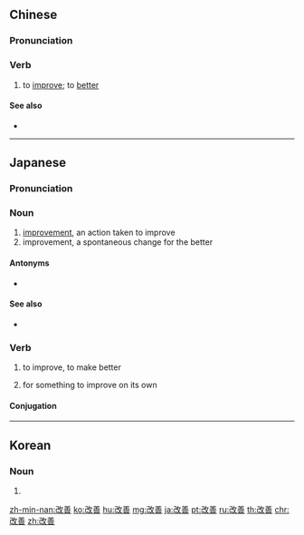 ==Chinese==
{{zh-forms}}

===Pronunciation===
{{zh-pron
|m=gǎishàn
|c=goi2 sin6
|h=pfs=kói-san
|mn=kái-siān
|ma=Zh-gaishàn.ogg
|cat=v
}}

===Verb===
{{zh-verb}}

# to [[improve]]; to [[better]]
#: {{zh-x|我 想 改善 我 的 打字 速度 和 準確性。|I'd like to '''improve''' my typing speed and accuracy.}}

====See also====
* {{zh-l|提高}}

{{zh-cat|Elementary}}

----

==Japanese==
{{ja-kanjitab|かい|ぜん|yomi=o}}

===Pronunciation===
{{ja-pron|かいぜん|y=o}}

===Noun===
{{ja-noun|かいぜん}}

# [[improvement]], an action taken to improve
# improvement, a spontaneous change for the better

====Antonyms====
* {{sense|improvement}} {{ja-r|改悪|かいあく}}

====See also====
* {{ja-r|上達|じょうたつ}}

===Verb===
{{ja-verb-suru|tr=both|かいぜん}}

# {{lb|ja|transitive}} to improve, to make better
# {{lb|ja|intransitive}} for something to improve on its own
#: {{ja-usex|症状が改善する|しょうじょう が かいぜん する|the symptoms improve}}

====Conjugation====
{{ja-suru|かいぜん}}

----

==Korean==
{{ko-hanjatab}}

===Noun===
{{ko-noun|hj|hangeul=개선}}

# {{hanja form of|개선|improvement, reform}}

[[zh-min-nan:改善]]
[[ko:改善]]
[[hu:改善]]
[[mg:改善]]
[[ja:改善]]
[[pt:改善]]
[[ru:改善]]
[[th:改善]]
[[chr:改善]]
[[zh:改善]]